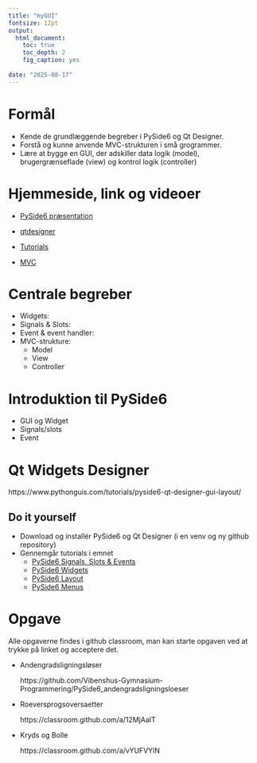```yaml
---
title: "myGUI"
fontsize: 12pt
output: 
  html_document:
    toc: true
    toc_depth: 2
    fig_caption: yes
  
date: "2025-08-17"
---
```


# Formål

+ Kende de grundlæggende begreber i PySide6 og Qt Designer.
+ Forstå og kunne anvende MVC-strukturen i små grogrammer. 
+ Lære at bygge en GUI, der adskiller data logik (model), brugergrænseflade (view) og kontrol logik (controller)

# Hjemmeside, link og videoer

+ [PySide6 præsentation](https://github.com/Vibenshus-Gymnasium-Programmering/PySide6_praesentationer/blob/main/01_Opsaetning_og_de_foerste_programmer/01_Opsaetning_og_de_foerste_programmer.org)

+ [qtdesigner](https://github.com/Vibenshus-Gymnasium-Programmering/PySide6_praesentationer/blob/main/02_QtDesigner/02_QtDesigner.org)

+ [Tutorials](https://www.pythonguis.com/tutorials/pyside6-creating-your-first-window/)

+ [MVC](https://openclassrooms.com/en/courses/6900866-write-maintainable-python-code/7009312-structure-an-application-with-the-mvc-design-pattern)


# Centrale begreber

+ Widgets:
+ Signals & Slots:
+ Event & event handler:
+ MVC-strukture:
  + Model
  + View
  + Controller


# Introduktion til PySide6

+ GUI og Widget 
+ Signals/slots
+ Event

# Qt Widgets Designer

https://www.pythonguis.com/tutorials/pyside6-qt-designer-gui-layout/

## Do it yourself

+ Download og installér PySide6 og Qt Designer (i en venv og ny github repository)
+ Gennemgår tutorials i emnet
  + [PySide6 Signals, Slots & Events](https://www.pythonguis.com/tutorials/pyside6-signals-slots-events/)
  + [PySide6 Widgets](https://www.pythonguis.com/tutorials/pyside6-widgets/)
  + [PySide6 Layout](https://www.pythonguis.com/tutorials/pyside6-layouts/)
  + [PySide6 Menus](https://www.pythonguis.com/tutorials/pyside6-actions-toolbars-menus/)



# Opgave

Alle opgaverne findes i github classroom, man kan starte opgaven ved at trykke på linket og acceptere det. 


+ Andengradsligningsløser

    https://github.com/Vibenshus-Gymnasium-Programmering/PySide6_andengradsligningsloeser

+ Roeversprogsoversaetter
  
  https://classroom.github.com/a/12MjAaIT

+ Kryds og Bolle

    https://classroom.github.com/a/vYUFVYlN





